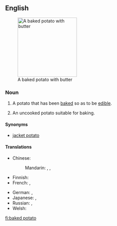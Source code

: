 ==English==
{{wikipedia}}
[[Image:BakedPotatoWithButter.jpg|right|thumb|190px|A baked potato with butter]]

===Noun===
{{en-noun|head=[[baked]] [[potato]]|es}}

# A potato that has been [[bake]]d so as to be [[edible]].
# {{rfv-sense}} An uncooked potato suitable for baking. 

====Synonyms====
* [[jacket potato]]

====Translations====
{{trans-top|potato that has been baked}}
* Chinese:
*: Mandarin: {{t|cmn|烤土豆|tr=kǎo tǔdòu|sc=Hani}} {{qualifier|mainland China}}, {{t|cmn|烤馬鈴薯|sc=Hani}}, {{t|cmn|烤马铃薯|tr=kǎo mǎlíngshǔ|sc=Hani}}
* Finnish: {{t+|fi|uuniperuna}}
* French: {{t-|fr|pomme de terre au four|f}}, {{t+|fr|pomme de terre en robe des champs|f}}
{{trans-mid}}
* German: {{t|de|Backkartoffel|f}}, {{t|de|gebackene Kartoffel|f}}
* Japanese: {{t|ja|ベイクドポテト|tr=beikudopoteto|sc=Jpan}}, {{t|ja|ジャケットポテト|tr=jakettopoteto|sc=Jpan}}
* Russian: {{t|ru|печёный картофель|m|tr=pečónyj kartófelʹ|sc=Cyrl}}, {{t|ru|печёная картошка|f|tr=pečónaja kartóška|sc=Cyrl}} {{qualifier|colloquial}}
* Welsh: {{t-|cy|taten bob|f}}
{{trans-bottom}}

[[fi:baked potato]]